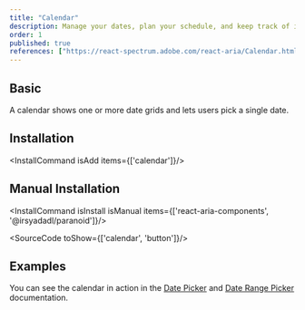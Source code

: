 ```yaml
---
title: "Calendar"
description: Manage your dates, plan your schedule, and keep track of important events, all in one place, like a personal assistant for your time.
order: 1
published: true
references: ["https://react-spectrum.adobe.com/react-aria/Calendar.html#props"]
---
```


## Basic
A calendar shows one or more date grids and lets users pick a single date.
<How toUse="date-and-time/calendar-demo" />

## Installation
<InstallCommand isAdd items={['calendar']}/>

## Manual Installation

<InstallCommand isInstall isManual items={['react-aria-components', '@irsyadadl/paranoid']}/>

<SourceCode toShow={['calendar', 'button']}/>

## Examples
You can see the calendar in action in the [Date Picker](/docs/components/date-and-time/date-picker) and [Date Range Picker](/docs/components/date-and-time/date-range-picker) documentation.
